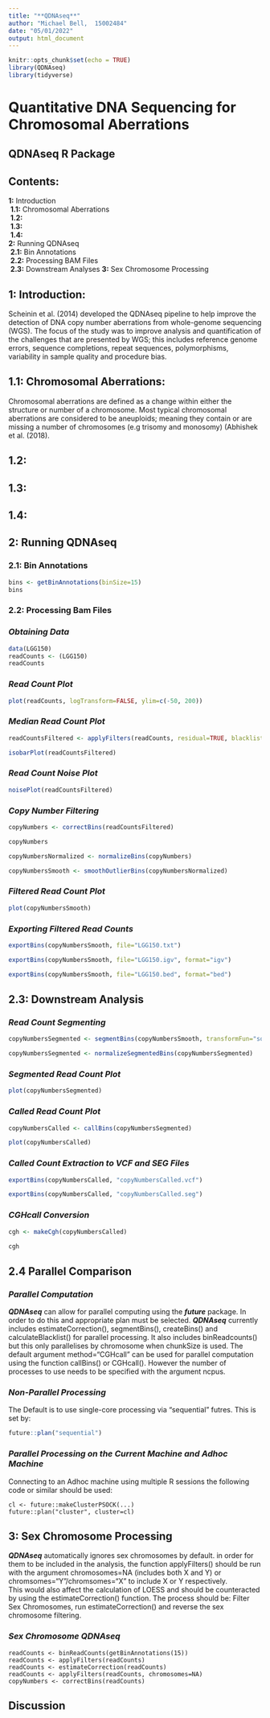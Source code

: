 ```yaml
---
title: "**QDNAseq**"
author: "Michael Bell,  15002484" 
date: "05/01/2022"
output: html_document
---
```


```r
knitr::opts_chunk$set(echo = TRUE)
library(QDNAseq)
library(tidyverse)
```

# **Quantitative DNA Sequencing for Chromosomal Aberrations**
## **QDNAseq R Package**

## **Contents:**  
**1:** Introduction  
\ **1.1:** Chromosomal Aberrations  
\ **1.2:**   
\ **1.3:**  
\ **1.4:**  
**2:** Running QDNAseq  
\ **2.1:** Bin Annotations  
\ **2.2:** Processing BAM Files  
\ **2.3:** Downstream Analyses
**3:** Sex Chromosome Processing
\

## **1: Introduction:**
Scheinin et al. (2014) developed the QDNAseq pipeline to help improve the detection of DNA copy number aberrations from whole-genome sequencing (WGS). The focus of the study was to improve analysis and quantification of the challenges that are presented by WGS; this includes reference genome errors, sequence completions, repeat sequences, polymorphisms, variability in sample quality and procedure bias.  

## **1.1: Chromosomal Aberrations:**  
Chromosomal aberrations are defined as a change within either the structure or number of a chromosome. Most typical chromosomal aberrations are considered to be aneuploids; meaning they contain or are missing a number of chromosomes (e.g trisomy and monosomy) (Abhishek et al. (2018). 

## **1.2: **

## **1.3: **

## **1.4: **

## **2: Running QDNAseq**

### **2.1: Bin Annotations**  
```r
bins <- getBinAnnotations(binSize=15)
bins
```  

### **2.2: Processing Bam Files**  

### _**Obtaining Data**_
```r
data(LGG150)
readCounts <- (LGG150)
readCounts
```  

### _**Read Count Plot**_
```r
plot(readCounts, logTransform=FALSE, ylim=c(-50, 200))
```  

### _**Median Read Count Plot**_
```r
readCountsFiltered <- applyFilters(readCounts, residual=TRUE, blacklist=TRUE)

isobarPlot(readCountsFiltered)
```  

### _**Read Count Noise Plot**_
```r
noisePlot(readCountsFiltered)
```  

### _**Copy Number Filtering**_
```r
copyNumbers <- correctBins(readCountsFiltered)

copyNumbers

copyNumbersNormalized <- normalizeBins(copyNumbers)

copyNumbersSmooth <- smoothOutlierBins(copyNumbersNormalized)
```  

### _**Filtered Read Count Plot**_
```r
plot(copyNumbersSmooth)
```  

### _**Exporting Filtered Read Counts**_
```r
exportBins(copyNumbersSmooth, file="LGG150.txt")

exportBins(copyNumbersSmooth, file="LGG150.igv", format="igv")

exportBins(copyNumbersSmooth, file="LGG150.bed", format="bed")
```  

## **2.3: Downstream Analysis**  

### _**Read Count Segmenting**_
```r
copyNumbersSegmented <- segmentBins(copyNumbersSmooth, transformFun="sqrt")

copyNumbersSegmented <- normalizeSegmentedBins(copyNumbersSegmented)
```  

### _**Segmented Read Count Plot**_
```r
plot(copyNumbersSegmented)
```  

### _**Called Read Count Plot**_
```r
copyNumbersCalled <- callBins(copyNumbersSegmented)

plot(copyNumbersCalled)
```  

### _**Called Count Extraction to VCF and SEG Files**_
```r
exportBins(copyNumbersCalled, "copyNumbersCalled.vcf")

exportBins(copyNumbersCalled, "copyNumbersCalled.seg")
```  

### _**CGHcall Conversion**_
```r
cgh <- makeCgh(copyNumbersCalled)

cgh
```  

## **2.4 Parallel Comparison**  

### _**Parallel Computation**_  
_**QDNAseq**_ can allow for parallel computing using the _**future**_ package. In order to do this and appropriate plan must be selected. _**QDNAseq**_ currently includes estimateCorrection(), segmentBins(), createBins() and calculateBlacklist() for parallel processing. It also includes binReadcounts() but this only parallelises by chromosome when chunkSize is used. The default argument method="CGHcall" can be used for parallel computation using the function callBins() or CGHcall(). However the number of processes to use needs to be specified with the argument ncpus.  

### _**Non-Parallel Processing**_  
The Default is to use single-core processing via "sequential" futres. This is set by: 
```r
future::plan("sequential")
```  

### _**Parallel Processing on the Current Machine and Adhoc Machine**_  

Connecting to an Adhoc machine using multiple R sessions the following code or similar should be used: 
```{}
cl <- future::makeClusterPSOCK(...)
future::plan("cluster", cluster=cl)
```

## **3: Sex Chromosome Processing**  
_**QDNAseq**_ automatically ignores sex chromosomes by default. in order for them to be included in the analysis, the function applyFilters() should be run with the argument chromosomes=NA (includes both X and Y) or chromsomes="Y"/chromsomes="X" to include X or Y respectively.   
This would also affect the calculation of LOESS and should be counteracted by using the estimateCorrection() function. The process should be: Filter Sex Chromosomes, run estimateCorrection() and reverse the sex chromosome filtering.  

### _**Sex Chromosome QDNAseq**_  
```{}
readCounts <- binReadCounts(getBinAnnotations(15))  
readCounts <- applyFilters(readCounts)  
readCounts <- estimateCorrection(readCounts)  
readCounts <- applyFilters(readCounts, chromosomes=NA)  
copyNumbers <- correctBins(readCounts)
```
## **Discussion**
